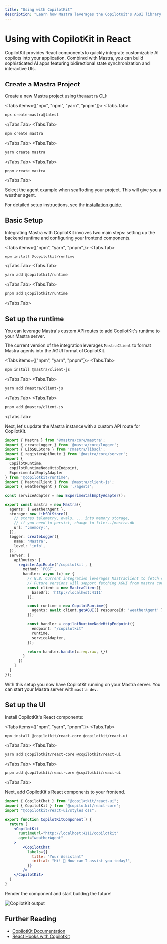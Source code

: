 ```yaml
---
title: "Using with CopilotKit"
description: "Learn how Mastra leverages the CopilotKit's AGUI library and how you can leverage it to build user experiences"
---
```



# Using with CopilotKit in React
CopilotKit provides React components to quickly integrate customizable AI copilots into your application. 
Combined with Mastra, you can build sophisticated AI apps featuring bidirectional state synchronization and interactive UIs.

## Create a Mastra Project

Create a new Mastra project using the `mastra` CLI:

<Tabs items={["npx", "npm", "yarn", "pnpm"]}>
  <Tabs.Tab>
```bash copy
npx create-mastra@latest
```
  </Tabs.Tab>
  <Tabs.Tab>
```bash copy
npm create mastra
```
  </Tabs.Tab>
  <Tabs.Tab>
```bash copy
yarn create mastra
```
  </Tabs.Tab>
  <Tabs.Tab>
```bash copy
pnpm create mastra
```
  </Tabs.Tab>
</Tabs>

Select the agent example when scaffolding your project. This will give you a weather agent.

For detailed setup instructions, see the [installation guide](/docs/getting-started/installation).

## Basic Setup

Integrating Mastra with CopilotKit involves two main steps: setting up the backend runtime and configuring your frontend components.


<Tabs items={["npm", "yarn", "pnpm"]}>
  <Tabs.Tab>
```bash copy
npm install @copilotkit/runtime
```
  </Tabs.Tab>
  <Tabs.Tab>
```bash copy
yarn add @copilotkit/runtime
```
  </Tabs.Tab>
  <Tabs.Tab>
```bash copy
pnpm add @copilotkit/runtime
```
  </Tabs.Tab>
</Tabs>

## Set up the runtime
You can leverage Mastra's custom API routes to add CopilotKit's runtime to your Mastra server.

The current version of the integration leverages `MastraClient` to format Mastra agents into the AGUI format of CopilotKit.

<Tabs items={["npm", "yarn", "pnpm"]}>
  <Tabs.Tab>
```bash copy
npm install @mastra/client-js
```
  </Tabs.Tab>
  <Tabs.Tab>
```bash copy
yarn add @mastra/client-js
```
  </Tabs.Tab>
  <Tabs.Tab>
```bash copy
pnpm add @mastra/client-js
```
  </Tabs.Tab>
</Tabs>

Next, let's update the Mastra instance with a custom API route for CopilotKit.

```typescript copy
import { Mastra } from '@mastra/core/mastra';
import { createLogger } from '@mastra/core/logger';
import { LibSQLStore } from '@mastra/libsql';
import { registerApiRoute } from '@mastra/core/server';
import { 
  CopilotRuntime, 
  copilotRuntimeNodeHttpEndpoint, 
  ExperimentalEmptyAdapter 
} from '@copilotkit/runtime';
import { MastraClient } from '@mastra/client-js';
import { weatherAgent } from './agents';

const serviceAdapter = new ExperimentalEmptyAdapter();

export const mastra = new Mastra({
  agents: { weatherAgent },
  storage: new LibSQLStore({
    // stores telemetry, evals, ... into memory storage, 
    // if you need to persist, change to file:../mastra.db
    url: ":memory:",
  }),
  logger: createLogger({
    name: 'Mastra',
    level: 'info',
  }),
  server: {
    apiRoutes: [
      registerApiRoute('/copilotkit', {
        method: `POST`,
        handler: async (c) => {
          // N.B. Current integration leverages MastraClient to fetch AGUI.
          // Future versions will support fetching AGUI from mastra context.
          const client = new MastraClient({
            baseUrl: 'http://localhost:4111'
          });

          const runtime = new CopilotRuntime({
            agents: await client.getAGUI({ resourceId: 'weatherAgent' })
          });

          const handler = copilotRuntimeNodeHttpEndpoint({
            endpoint: "/copilotkit",
            runtime,
            serviceAdapter,
          });

          return handler.handle(c.req.raw, {})
        }
      })
    ]
  }
});
```

With this setup you now have CopilotKit running on your Mastra server. You can start your Mastra server with `mastra dev`.

## Set up the UI

Install CopilotKit's React components:

<Tabs items={["npm", "yarn", "pnpm"]}>
  <Tabs.Tab>
```bash copy
npm install @copilotkit/react-core @copilotkit/react-ui
```
  </Tabs.Tab>
  <Tabs.Tab>
```bash copy
yarn add @copilotkit/react-core @copilotkit/react-ui
```
  </Tabs.Tab>
  <Tabs.Tab>
```bash copy
pnpm add @copilotkit/react-core @copilotkit/react-ui
```
  </Tabs.Tab>
</Tabs>

Next, add CopilotKit's React components to your frontend.

```jsx copy
import { CopilotChat } from "@copilotkit/react-ui";
import { CopilotKit } from "@copilotkit/react-core";
import "@copilotkit/react-ui/styles.css";

export function CopilotKitComponent() {
  return (
    <CopilotKit 
      runtimeUrl="http://localhost:4111/copilotkit" 
      agent="weatherAgent"
    >
        <CopilotChat
          labels={{
            title: "Your Assistant",
            initial: "Hi! 👋 How can I assist you today?",
          }}
        />
    </CopilotKit>
  )
}
```

Render the component and start building the future!
<br />

<Image
  className="rounded-lg"
  src="/image/copilotkit/cpkoutput.jpg"
  alt="CopilotKit output"
  width={700}
  height={700}
/>

## Further Reading

- [CopilotKit Documentation](https://docs.copilotkit.ai)
- [React Hooks with CopilotKit](https://docs.copilotkit.ai/reference/hooks/useCoAgent)